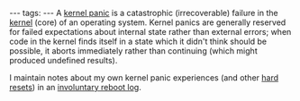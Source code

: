 ---
tags:
---
A [[kernel panic]] is a catastrophic (irrecoverable) failure in the [[kernel]] (core) of an operating system. Kernel panics are generally reserved for failed expectations about internal state rather than external errors; when code in the kernel finds itself in a state which it didn't think should be possible, it aborts immediately rather than continuing (which might produced undefined results).

I maintain notes about my own kernel panic experiences (and other [[hard resets]]) in an [[involuntary reboot log]].
